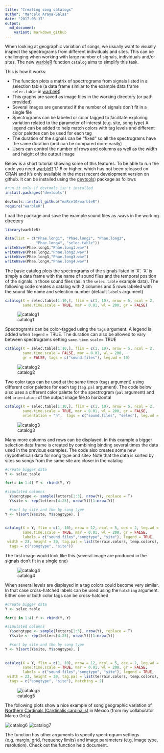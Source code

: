 ```yaml
---
title: "Creating song catalogs"
author: "Marcelo Araya-Salas"
date: "2017-03-17"
output: 
  md_document:
    variant: markdown_github
---
```


When looking at geographic variation of songs, we usually want to visually inspect the spectrograms from different individuals and sites. This can be challenging when working with large number of signals, individuals and/or sites. The new [warbleR](https://cran.r-project.org/package=warbleR) function `catalog` aims to simplify this task.

This is how it works: 

* The function plots a matrix of spectrograms from signals listed in a selection table (a data frame similar to the example data frame `selec.table` in [warbleR](https://cran.r-project.org/package=warbleR))
* This graphs are saved as image files in the working directory (or path provided)
* Several images are generated if the number of signals don't fit in a single file 
* Spectrograms can be labeled or color tagged to facilitate exploring variation related to the parameter of interest (e.g. site, song type)
A legend can be added to help match colors with tag levels and different color palettes can be used for each tag
* The duration of the signals can be "fixed" so all the spectrograms have the same duration (and can be compared more easily)
* Users can control the number of rows and columns as well as the width and height of the output image


Below is a short tutorial showing some of this features. To be able to run the code you need [warbleR](https://cran.r-project.org/package=warbleR) 1.1.6 or higher, which has not been released on CRAN and it's only available in the most recent development version on github. It can be installed using the [devtools](https://cran.r-project.org/package=devtools)) package as follows

```r
#run it only if devtools isn't installed
install.packages("devtools")

devtools::install_github("maRce10/warbleR")
require("warbleR")

```


Load the package and save the example sound files as .wavs in the working directory 

```r
 
library(warbleR)

data(list = c("Phae.long1", "Phae.long2", "Phae.long3", 
              "Phae.long4", "selec.table"))
writeWave(Phae.long1,"Phae.long1.wav")
writeWave(Phae.long2,"Phae.long2.wav")
writeWave(Phae.long3,"Phae.long3.wav")
writeWave(Phae.long4,"Phae.long4.wav")
```

The basic catalog plots the spectrograms of the signals listed in 'X'. 'X' is simply a data frame with the name of sound files and the temporal position of the signals in those sound files (as in the `selec.table` example data). The following code creates a catalog with 2 columns and 5 rows labeled with the sound file name and selection number (default `labels` argument)

```r

catalog(X = selec.table[1:10,], flim = c(1, 10), nrow = 5, ncol = 2, 
        same.time.scale = TRUE, mar = 0.01, wl = 200, gr = FALSE)
```

![catalog1](/img/Catalog_p1-.png)

Spectrograms can be color-tagged using the `tags` argument. A legend is added when `legend` = TRUE. The duration can also be allowed to vary between spectrograms setting `same.time.scale`= TRUE

```r

catalog(X = selec.table[1:10,], flim = c(1, 10), nrow = 5, ncol = 2, 
        same.time.scale = FALSE, mar = 0.01, wl = 200, 
        gr = FALSE, tags = c("sound.files"), leg.wd = 10)
```
  
![catalog2](/img/Catalog_p1-2.png)

Two color tags can be used at the same times (`tags` argument) using different color palettes for each tag (`tag.pal` argument). The code below also uses a different color palette for the spectrogram (`pal` argument) and set `orientation` of the output image file to horizontal
  
```r
  
catalog(X = selec.table[1:10,], flim = c(1, 10), nrow = 5, ncol = 2, 
        same.time.scale = TRUE, mar = 0.01, wl = 200, gr = FALSE, 
        orientation = "h",  tags = c("sound.files", "selec"), leg.wd = 10)
```

![catalog3](/img/Catalog_p1-3.png)

Many more columns and rows can be displayed. In this example a bigger selection data frame is created by combining binding several times the data used in the previous examples. The code also creates some new (hypothetical) data for song type and site> Note that the data is sorted by sites so songs from the same site are closer in the catalog

```r

#create bigger data
Y <- selec.table

for(i in 1:4) Y <- rbind(Y, Y)

#simulated columns
  Y$songtype <- sample(letters[1:3], nrow(Y), replace = T)
  Y$site <- rep(letters[4:25], nrow(Y))[1:nrow(Y)]

  #sort by site and the by song type 
Y <- Y[sort(Y$site, Y$songtype), ]
  
  
catalog(X = Y, flim = c(1, 10), nrow = 12, ncol = 5, cex = 2, leg.wd = 8,
        same.time.scale = TRUE, mar = 0.01, wl = 200, gr = FALSE,
        labels = c("sound.files","songtype", "site"), legend = TRUE, 
 width = 23, height = 30, tag.pal = list(terrain.colors, temp.colors),
  tags = c("songtype", "site"))


```

 The first image would look like this (several image are produced in the signals don't fit in a single one)

 ![catalog4](/img/Catalog_p1-4.png)

When several levels are displayed in a tag colors could become very similar. In that case cross-hatched labels can be used using the `hatching` argument. Either one or both color tags can be cross-hatched
 
```r

#create bigger data
Y <- selec.table

for(i in 1:4) Y <- rbind(Y, Y)

#simulated columns
  Y$songtype <- sample(letters[1:3], nrow(Y), replace = T)
  Y$site <- rep(letters[4:25], nrow(Y))[1:nrow(Y)]

  #sort by site and the by song type 
Y <- Y[sort(Y$site, Y$songtype), ]
  
  
catalog(X = Y, flim = c(1, 10), nrow = 12, ncol = 5, cex = 2, leg.wd = 8,
        same.time.scale = TRUE, mar = 0.01, wl = 200, gr = FALSE,
        labels = c("sound.files","songtype", "site"), legend = TRUE, 
 width = 23, height = 30, tag.pal = list(terrain.colors, temp.colors),
  tags = c("songtype", "site"), hatching = 2)


```

 ![catalog5](/img/Catalog_p1-5.png)
 
 The following plots show a nice example of song geographic variation of [Northern Cardinals (Cardinalis cardinalis)](https://www.allaboutbirds.org/guide/Northern_Cardinal/id) in Mexico (from my collaborator Marco Ortiz)
 
 ![catalog6](/img/Catalog_p1-Cardinalis.png)
 ![catalog7](/img/Catalog_p2-Cardinalis.png)


The function has other arguments to specify spectrogram settings (e.g. margin, grid, frequency limits) and image parameters (e.g. image type, resolution). Check out the function help document.

